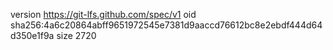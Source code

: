 version https://git-lfs.github.com/spec/v1
oid sha256:4a6c20864abff9651972545e7381d9aaccd76612bc8e2ebdf444d64d350e1f9a
size 2720
